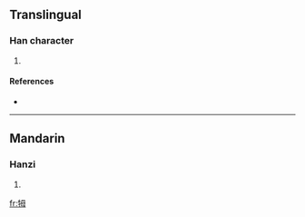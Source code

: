 ==Translingual==

===Han character===
{{Han char|rn=93|rad=牛|as=05|sn=9|four=2755<sub>0</sub>|canj=竹手田卜戈 (HQWYI)}}

# {{defn|Han|sort=牛05}}

====References====
* {{Han ref|kx=0700.040|dkj=19987|hdz=31808.100|uh=7273|ud=29299|bh=CFBC|bd=53180}}

----

==Mandarin==

===Hanzi===
{{cmn-hanzi|pin=[[mǔ]] ([[mu3]])|wg=mu<sup>3</sup>}}

# {{defn|Mandarin|sort=牛05}}

[[fr:牳]]